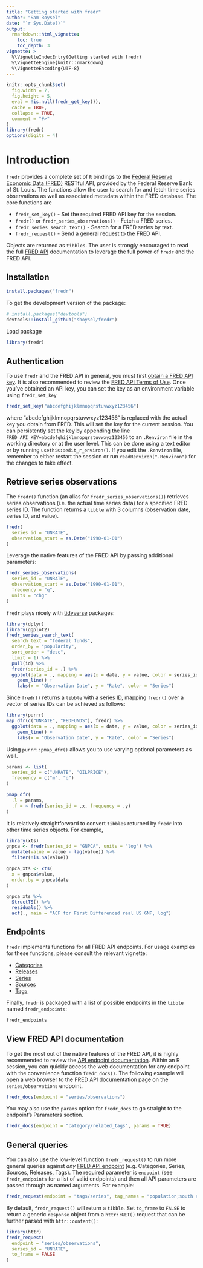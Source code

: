 ```yaml
---
title: "Getting started with fredr"
author: "Sam Boysel"
date: "`r Sys.Date()`"
output: 
  rmarkdown::html_vignette:
    toc: true
    toc_depth: 3
vignette: >
  %\VignetteIndexEntry{Getting started with fredr}
  %\VignetteEngine{knitr::rmarkdown}
  %\VignetteEncoding{UTF-8}
---
```


```r
knitr::opts_chunk$set(
  fig.width = 7,
  fig.height = 5,
  eval = !is.null(fredr_get_key()),
  cache = TRUE,
  collapse = TRUE,
  comment = "#>"
)
library(fredr)
options(digits = 4)
```

# Introduction

`fredr` provides a complete set of `R` bindings to the [Federal Reserve Economic
Data (FRED)](https://research.stlouisfed.org/fred2/) RESTful API, provided by 
the Federal Reserve Bank of St. Louis.  The functions allow the user to search 
for and fetch time series observations as well as associated metadata within the FRED 
database.  The core functions are

- `fredr_set_key()` - Set the required FRED API key for the session.
- `fredr()` or `fredr_series_observations()` - Fetch a FRED series.
- `fredr_series_search_text()` - Search for a FRED series by text.
- `fredr_request()` - Send a general request to the FRED API.

Objects are returned as `tibbles`.  The user is strongly encouraged to read the 
full [FRED API](https://research.stlouisfed.org/docs/api/fred/) documentation to 
leverage the full power of `fredr` and the FRED API.

## Installation

```r
install.packages("fredr")
```

To get the development version of the package:

```r
# install.packages("devtools")
devtools::install_github("sboysel/fredr")
```

Load package

```r
library(fredr)
```

## Authentication

To use `fredr` and the FRED API in general, you must first [obtain a FRED API
key](https://research.stlouisfed.org/docs/api/api_key.html).  It is also
recommended to review the [FRED API Terms of
Use](https://research.stlouisfed.org/docs/api/terms_of_use.html).  Once you've obtained an API key, you can set the key as an environment variable using `fredr_set_key`

```r
fredr_set_key("abcdefghijklmnopqrstuvwxyz123456")
```

where "abcdefghijklmnopqrstuvwxyz123456" is replaced with the actual key you obtain from FRED.  This will set the key for the current session.  You can persistently set the key by appending the line `FRED_API_KEY=abcdefghijklmnopqrstuvwxyz123456` to an `.Renviron` file in the working directory or at the user level.  This can be done using a text editor or by running `usethis::edit_r_environ()`.  If you edit the `.Renviron` file, remember to either restart the session or run `readRenviron(".Renviron")` for the changes to take effect. 

## Retrieve series observations

The `fredr()` function (an alias for `fredr_series_observations()`) retrieves series observations (i.e. the actual time series data) for a specified FRED series ID.  The function returns a `tibble` with 3 columns (observation date, series ID, and value).

```r
fredr(
  series_id = "UNRATE",
  observation_start = as.Date("1990-01-01")
)
```

Leverage the native features of the FRED API by passing additional parameters:

```r
fredr_series_observations(
  series_id = "UNRATE",
  observation_start = as.Date("1990-01-01"),
  frequency = "q",
  units = "chg"
)
```

`fredr` plays nicely with [tidyverse](https://www.tidyverse.org/) packages:

```r
library(dplyr)
library(ggplot2)
fredr_series_search_text(
  search_text = "federal funds",
  order_by = "popularity",
  sort_order = "desc",
  limit = 1) %>%
  pull(id) %>%
  fredr(series_id = .) %>%
  ggplot(data = ., mapping = aes(x = date, y = value, color = series_id)) +
    geom_line() +
    labs(x = "Observation Date", y = "Rate", color = "Series")
```

Since `fredr()` returns a `tibble` with a series ID, mapping `fredr()` over a vector
of series IDs can be achieved as follows:

```r
library(purrr)
map_dfr(c("UNRATE", "FEDFUNDS"), fredr) %>%
  ggplot(data = ., mapping = aes(x = date, y = value, color = series_id)) +
    geom_line() +
    labs(x = "Observation Date", y = "Rate", color = "Series")
```

Using `purrr::pmap_dfr()` allows you to use varying optional parameters as well.

```r
params <- list(
  series_id = c("UNRATE", "OILPRICE"),
  frequency = c("m", "q")
)

pmap_dfr(
  .l = params,
  .f = ~ fredr(series_id = .x, frequency = .y)
)
```

It is relatively straightforward to convert `tibbles` returned by `fredr` into other time series objects.  For example,

```r
library(xts)
gnpca <- fredr(series_id = "GNPCA", units = "log") %>%
  mutate(value = value - lag(value)) %>%
  filter(!is.na(value))

gnpca_xts <- xts(
  x = gnpca$value,
  order.by = gnpca$date
)

gnpca_xts %>%
  StructTS() %>%
  residuals() %>%
  acf(., main = "ACF for First Differenced real US GNP, log")
```

## Endpoints

`fredr` implements functions for all FRED API endpoints.  For usage examples for these functions, please consult the relevant vignette:

- [Categories](http://sboysel.github.io/fredr/articles/fredr-categories.html)
- [Releases](http://sboysel.github.io/fredr/articles/fredr-releases.html)
- [Series](http://sboysel.github.io/fredr/articles/fredr-series.html)
- [Sources](http://sboysel.github.io/fredr/articles/fredr-sources.html)
- [Tags](http://sboysel.github.io/fredr/articles/fredr-tags.html)

Finally, `fredr` is packaged with a list of possible endpoints in the `tibble` named `fredr_endpoints`:

```r
fredr_endpoints
```

## View FRED API documentation

To get the most out of the native features of the FRED API, it is highly recommended to review the [API endpoint documentation](https://research.stlouisfed.org/docs/api/fred/). Within an R session, you can quickly access the web documentation for any endpoint with the convenience function `fredr_docs()`.  The following example will open a web browser to the FRED API documentation page on the `series/observations` endpoint.

```r
fredr_docs(endpoint = "series/observations")
```

You may also use the `params` option for `fredr_docs` to go straight to the
endpoint's Parameters section.
```r
fredr_docs(endpoint = "category/related_tags", params = TRUE)
```

## General queries

You can also use the low-level function `fredr_request()` to run more general queries
against *any* [FRED API endpoint](https://research.stlouisfed.org/docs/api/fred/) (e.g. Categories,
Series, Sources, Releases, Tags).  The required parameter is `endpoint` (see `fredr_endpoints` for a list of valid endpoints) and then all API parameters are passed through as named arguments.  For example:

```r
fredr_request(endpoint = "tags/series", tag_names = "population;south africa", limit = 25L)
```

By default, `fredr_request()` will return a `tibble`.  Set `to_frame` to `FALSE` to return a generic `response` object from a `httr::GET()` request that can be further parsed with `httr::content()`:

```r
library(httr)
fredr_request(
  endpoint = "series/observations",
  series_id = "UNRATE",
  to_frame = FALSE
)
```

